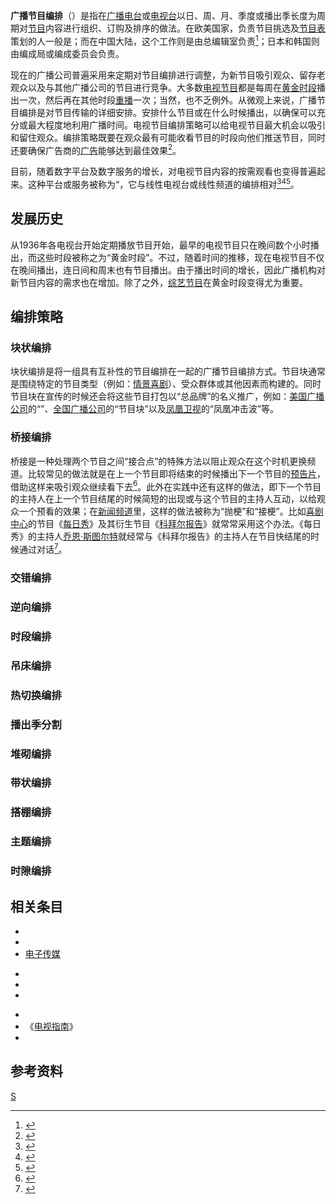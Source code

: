 {{Distinguish|电台节目}}

'''广播节目编排'''（{{Lang-en|Broadcast Programming}}）是指在[[广播电台|广播电台]]或[[电视台|电视台]]以日、周、月、季度或播出季长度为周期对[[节目|节目]]内容进行组织、订购及排序的做法。在欧美国家，负责节目挑选及[[节目表|节目表]]策划的人一般是{{Link-en|联播网节目编排总监|Director of network programming}}；而在中国大陆，这个工作则是由总编辑室负责<ref>{{cite web |title=总编室 |url=http://cctvenchiridion.cctv.com/special/C20624/2007/10/08/index.shtml |publisher=中国中央电视台 |accessdate=2020-07-17 |archive-date=2020-08-21 |archive-url=https://web.archive.org/web/20200821090655/http://cctvenchiridion.cctv.com/special/C20624/2007/10/08/index.shtml |dead-url=no }}</ref>；日本和韩国则由编成局或编成委员会负责。

现在的广播公司普遍采用{{Link-en|广播自动化|Broadcast automation}}来定期对节目编排进行调整，为新节目吸引观众、留存老观众以及与其他广播公司的节目进行竞争。大多数[[电视节目|电视节目]]都是每周在[[黄金时段|黄金时段]]播出一次，然后再在其他时段[[重播|重播]]一次；当然，也不乏例外。从微观上来说，广播节目编排是对节目传输的详细安排。安排什么节目或在什么时候播出，以确保可以充分或最大程度地利用广播时间。电视节目编排策略可以给电视节目最大机会以吸引和留住观众。编排策略既要在观众最有可能收看节目的时段向他们推送节目，同时还要确保广告商的[[广告|广告]]能够达到最佳效果<ref name="Eastman">{{cite book |author1=Susan Tyler Eastman |author2=Douglas A. Ferguson |title=Media Programming: Strategies and Practices |date=2012-01-27 |publisher=Cengage Learning |isbn=9781133712145 |edition=9th Edition |url=https://books.google.com/books?id=SeoJAAAAQBAJ |accessdate=2020-07-17}}</ref>。

目前，随着数字平台及数字服务的增长，对电视节目内容的按需观看也变得普遍起来。这种平台或服务被称为“{{Link-en|非线性媒体|Non-linear media}}，它与线性电视台或线性频道的编排相对<ref>{{cite web |author1=Nellie Andreeva |title=Brett Weitz On TNT & TBS’ Future, No “Dark, Depressing Dramas” & More Unscripted On TNT |url=https://deadline.com/2019/02/brett-weitz-on-tnt-tbs-future-no-dark-depressing-dramas-more-unscripted-on-tnt-1202555092/ |publisher=[[Deadline|Deadline]] |accessdate=2020-07-17 |archive-date=2020-08-07 |archive-url=https://web.archive.org/web/20200807000022/https://deadline.com/2019/02/brett-weitz-on-tnt-tbs-future-no-dark-depressing-dramas-more-unscripted-on-tnt-1202555092/ |dead-url=no }}</ref><ref>{{cite web |author1=Stephen Battaglio |title=Network TV viewing is down, but strong demand for ads is expected to boost upfront sales |url=https://www.latimes.com/business/hollywood/la-fi-ct-tv-upfront-networks-advertising-spending-20190511-story.html |publisher=[[洛杉矶时报|洛杉矶时报]] |accessdate=2020-07-17 |archive-date=2020-08-06 |archive-url=https://web.archive.org/web/20200806221320/https://www.latimes.com/business/hollywood/la-fi-ct-tv-upfront-networks-advertising-spending-20190511-story.html |dead-url=no }}</ref><ref>{{cite web |author1=Adam Buckman |title=In Age Of Time-Shifted Viewing, Networks Stay On Schedule |url=https://www.mediapost.com/publications/article/335761/in-age-of-time-shifted-viewing-networks-stay-on-s.html |publisher=MediaPost |accessdate=2020-07-17 |archive-date=2020-08-04 |archive-url=https://web.archive.org/web/20200804134439/https://www.mediapost.com/publications/article/335761/in-age-of-time-shifted-viewing-networks-stay-on-s.html |dead-url=no }}</ref>。

== 发展历史 ==
从1936年各电视台开始定期播放节目开始，最早的电视节目只在晚间数个小时播出，而这些时段被称之为“黄金时段”。不过，随着时间的推移，现在电视节目不仅在晚间播出，连日间和周末也有节目播出。由于播出时间的增长，因此广播机构对新节目内容的需求也在增加。除了{{Link-en|体育赛事广播|Broadcasting of sports events|体育节目}}之外，[[综艺节目|综艺节目]]在黄金时段变得尤为重要。

== 编排策略 ==
=== 块状编排 ===
{{Main|{{Link-en|块状编排|Block programming}}}}

块状编排是将一组具有互补性的节目编排在一起的广播节目编排方式。节目块通常是围绕特定的节目类型（例如：[[情景喜剧|情景喜剧]]）、受众群体或其他因素而构建的。同时节目块在宣传的时候还会将这些节目打包以“总品牌”的名义推广，例如：[[美国广播公司|美国广播公司]]的“{{Link-en|TGIF节目块|TGIF (TV programming block)}}”、[[全国广播公司|全国广播公司]]的“{{Link-en|必看电视|Must See TV}}节目块”以及[[凤凰卫视|凤凰卫视]]的“凤凰冲击波”等。

=== 桥接编排 ===
桥接是一种处理两个节目之间“接合点”的特殊方法以阻止观众在这个时机更换频道。比较常见的做法就是在上一个节目即将结束的时候播出下一个节目的[[预告片|预告片]]，借助这样来吸引观众继续看下去<ref>{{cite book |author1=John Ellis |title=Seeing Things: Television in the Age of Uncertainty |date=2000 |publisher=Bloomsbury Academic |isbn=9781860644894 |edition=2nd Edition |url=https://books.google.com/books?id=hX_ztCVi5fkC |accessdate=2020-07-18 |archive-date=2020-07-18 |archive-url=https://web.archive.org/web/20200718022548/https://books.google.com/books?id=hX_ztCVi5fkC |dead-url=no }}</ref>。此外在实践中还有这样的做法，即下一个节目的主持人在上一个节目结尾的时候简短的出现或与这个节目的主持人互动，以给观众一个预看的效果；在[[新闻频道|新闻频道]]里，这样的做法被称为“抛梗”和“接梗”。比如[[喜剧中心|喜剧中心]]的{{Link-en|新闻讽刺|News satire}}节目《[[每日秀|每日秀]]》及其衍生节目《[[科拜尔报告|科拜尔报告]]》就常常采用这个办法。《每日秀》的主持人[[乔恩·斯图尔特|乔恩·斯图尔特]]就经常与《科拜尔报告》的主持人{{Link-en|史蒂芬·科拜尔|Stephen Colbert (character)}}在节目快结尾的时候通过{{Link-en|分屏 (视频制作)|Split screen (video production)|分屏}}对话<ref>{{cite web |author1=Jacques Steinberg |title='Daily Show' Personality Gets His Own Platform |url=https://www.nytimes.com/2005/05/04/arts/television/daily-show-personality-gets-his-own-platform.html |publisher=[[纽约时报|纽约时报]] |accessdate=2020-07-18 |archive-date=2020-07-18 |archive-url=https://web.archive.org/web/20200718015108/https://www.nytimes.com/2005/05/04/arts/television/daily-show-personality-gets-his-own-platform.html |dead-url=no }}</ref>。

=== 交错编排 ===

=== 逆向编排 ===

=== 时段编排 ===

=== 吊床编排 ===

=== 热切换编排 ===

=== 播出季分割 ===

=== 堆砌编排 ===

=== 带状编排 ===
{{Main|{{Link-en|带状编排|Strip programming}}}}

=== 搭棚编排 ===

=== 主题编排 ===

=== 时隙编排 ===

== 相关条目 ==
{{Col-begin}}
{{Col-3}}
* {{Link-en|广播时钟|Broadcast clock}}
* {{Link-en|北美广播业的时区影响|Effects of time zones on North American broadcasting}}
* [[电子传媒|电子传媒]]
{{Col-3}}
* {{Link-en|秋季档|Fall schedule}}
* {{Link-en|插播节目|Interstitial program}}
* {{Link-en|电台资讯化服务|Radio Computing Services}}
{{Col-3}}
* {{Link-en|重播频道|Timeshift channel}}
* 《[[电视指南_(美国杂志)|电视指南]]》
* {{Link-en|电视节目表|TV listings}}
{{Col-end}}

== 参考资料 ==
{{Portal|电视}}

{{Refbegin}}
{{Reflist|3}}
{{Refend}}

{{广播}}
{{Authority control}}

[[Category:广播|S]]
